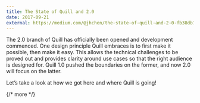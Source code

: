 ```yaml
---
title: The State of Quill and 2.0
date: 2017-09-21
external: https://medium.com/@jhchen/the-state-of-quill-and-2-0-fb38db7a59b9
---
```


The 2.0 branch of Quill has officially been opened and development
commenced. One design principle Quill embraces is to first make it
possible, then make it easy. This allows the technical challenges to
be proved out and provides clarity around use cases so that the
right audience is designed for. Quill 1.0 pushed the boundaries on
the former, and now 2.0 will focus on the latter.

Let’s take a look at how we got here and where Quill is going!

{/* more */}